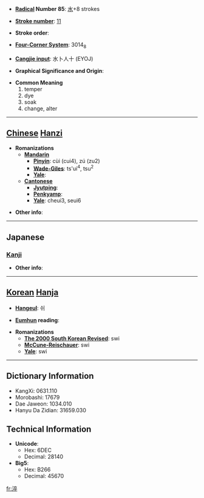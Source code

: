 * '''[[Wiktionary:Chinese radical index| Radical]] Number 85''': [[Wiktionary:Chinese radical index 水|水]]+8 strokes

* '''[[Wiktionary:Chinese total strokes index|Stroke number]]''': [[Wiktionary:Chinese total strokes index 11|11]]

* '''Stroke order''': 

* '''[[Wiktionary:Chinese four corner index|Four-Corner System]]''': 3014<sub>8</sub>

* '''[[Wiktionary:Chinese Cangjie index|Cangjie input]]''': 水卜人十 (EYOJ)

* '''Graphical Significance and Origin''': 

* '''Common Meaning'''
*#temper
*# dye
*# soak
*# change, alter


----

== [[Chinese]] [[Hanzi]] ==

* '''Romanizations'''
** '''[[Mandarin]]'''
*** '''[[Pinyin]]''': cùi (cui4), zú (zu2)
*** '''[[Wade-Giles]]''': ts'ui<sup>4</sup>, tsu<sup>2</sup>
*** '''[[Yale]]''': 
** '''[[Cantonese]]'''
*** '''[[Jyutping]]''':
*** '''[[Penkyamp]]''': 
*** '''[[Yale]]''': cheui3, seui6

* '''Other info''': 

----

==Japanese==
===[[Kanji]]===
{{kanji|on readings=[[さい]] (sai)|kun readings=[[にらぐ]] (niragu)}}

* '''Other info''':  

----

== [[Korean]] [[Hanja]] ==

* '''[[Hangeul]]''': 쉬

* '''[[Eumhun]] reading''': 

* '''Romanizations'''
** '''[[The 2000 South Korean Revised Romanization|The 2000 South Korean Revised]]''': swi
** '''[[McCune-Reischauer]]''': swi
** '''[[Yale]]''': swi

----

== Dictionary Information ==

* KangXi: 0631.110
* Morobashi: 17679
* Dae Jaweon: 1034.010
* Hanyu Da Zidian: 31659.030

== Technical Information ==

* '''Unicode''':
** Hex: 6DEC
** Decimal: 28140
* '''Big5''':
** Hex: B266
** Decimal: 45670

[[fr:淬]]